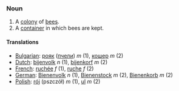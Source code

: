 ===Noun===

# A [[colony]] of [[bee]]s.
# A [[container]] in which bees are kept.

====Translations====
*[[Bulgarian]]: [[рояк]] ([[пчела|пчели]]) ''m'' (1), [[кошер]] ''m'' (2)
*[[Dutch]]: [[bijenvolk]] ''n'' (1), [[bijenkorf]] ''m'' (2)
*[[French]]: [[ruchée]] ''f'' (1), [[ruche]] ''f'' (2)
*[[German]]: [[Bienenvolk]] ''n'' (1), [[Bienenstock]] ''m'' (2), [[Bienenkorb]] ''m'' (2)
*[[Polish]]: [[rój]] (pszczół) ''m'' (1), [[ul]] ''m'' (2)
